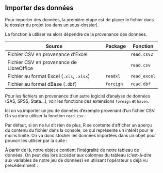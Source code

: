 ## Importer des données

Pour importer des données, la première étape est de placer le fichier dans le dossier du projet (ou dans un sous-dossier). 

La fonction à utiliser va alors dépendre de la provenance des données. 

|Source | Package | Fonction|
|-------|---------|---------|
|Fichier CSV en provenance d'Excel |  |  `read.csv2`|
|Fichier CSV en provenance de LibreOffice |  |  `read.csv`|
|Fichier au format Excel (`.xls`, `.xlsx`) | `readxl` |  `read_excel`|
|Fichier au format dBase (`.dbf`) | `foreign` | `read.dbf`|

Pour les fichiers en provenance d'un autre logiciel d'analyse de données (SAS, SPSS, Stata...), voir les fonctions des extensions `foreign` et `haven`.

Ici on va importer un jeu de données d'exemple provenant d'un fichier CSV. On va donc utiliser la fonction `read.csv` :



Par défaut, si on ne lui dit rien de plus, R se contente d'afficher un aperçu du contenu du fichier dans la console, ce qui représente un intérêt pour le moins limité. On va donc stocker les données importées dans un objet pour pouvoir les utiliser par la suite :


À partir de là, notre objet `d` contient l'intégralité de notre tableau de données. On peut dès lors accéder aux colonnes du tableau (c'est-à-dire aux variables de notre jeu de données) en utilisant l'opérateur `$` déjà vu précédemment :



